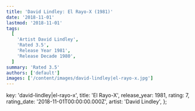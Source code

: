 ```yaml
---
title: 'David Lindley: El Rayo-X (1981)'
date: '2018-11-01'
lastmod: '2018-11-01'
tags:
  [
    'Artist David Lindley',
    'Rated 3.5',
    'Release Year 1981',
    'Release Decade 1980',
  ]
summary: 'Rated 3.5'
authors: ['default']
images: ['/content/images/david-lindley|el-rayo-x.jpg']
---
```


  key: 'david-lindley|el-rayo-x',
  title: 'El Rayo-X',
  release_year: 1981,
  rating: 7,
  rating_date: '2018-11-01T00:00:00.000Z',
  artist: 'David Lindley',
};

<MusicRating data={data} />
